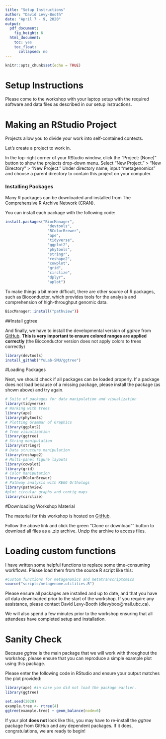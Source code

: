 ---
title: "Setup Instructions"
author: "David Levy-Booth"
date: "April 7 - 9, 2020"
output:
  pdf_document:
    fig_height: 6
  html_document:
    toc: yes
    toc_float:
      collapsed: no
---
  ```{r setup, include=FALSE}
knitr::opts_chunk$set(echo = TRUE)
```

# Setup Instructions

Please come to the workshop with your laptop setup with the required software and data files as described in our setup instructions.

# Making an RStudio Project

Projects allow you to divide your work into self-contained contexts.

Let's create a project to work in.

In the top-right corner of your RStudio window, click the "Project: (None)" button to show the projects
drop-down menu. Select "New Project." > "New Directory" > "New Project." Under directory name, input
"metagenomics" and choose a parent directory to contain this project on your computer.

### Installing Packages

Many R packages can be downloaded and installed from The Comprehensive R Archive Network (CRAN).


You can install each package with the following code: 

```{r eval = FALSE}
install.packages("BiocManager",
                   "devtools",
                   "RColorBrewer",
                   "ape", 
                   "tidyverse",
                   "ggplot2",
                   "phytools",
                   "stringr", 
                   "reshape2",
                   "cowplot",
                   "grid",
                   "circlize",
                   "dplyr",
                   "aplot")

```

To make things a bit more difficult, there are other source of R packages, such as Bioconductor, which provides tools for the analysis and comprehension of high-throughput genomic data.

```{r eval = FALSE}
BiocManager::install("pathview")}
```

##Install ggtree

And finally, we have to install the developmental version of _ggtree_ from [GitHub](https://github.com/YuLab-SMU/ggtree). **This is very important to ensure colored ranges are applied correctly** (the Bioconductor version does not apply colors to trees correctly)

```{r eval = FALSE}
library(devtools)
install_github("YuLab-SMU/ggtree")
```

#Loading Packages 

Next, we should check if all packages can be loaded properly. If a package does not load because of a missing package, please install the package (as shown above) and try again.  

```{r, message=FALSE, warning=FALSE, eval = FALSE}
# Suite of packages for data manipulation and visualization
library(tidyverse)
# Working with trees
library(ape)
library(phytools)
# Plotting Grammar of Graphics
library(ggplot2)
# Tree visualization
library(ggtree)
# String manipulation
library(stringr)
# Data structure manipulation
library(reshape2)
# Multi-panel figure layouts
library(cowplot)
library(grid)
# Color maniputation
library(RColorBrewer)
# Pathway analysis with KEGG Orthologs
library(pathview)
#plot circular graphs and contig maps
library(circlize)
```

#Downloading Workshop Material

The material for this workshop is hosted on [GitHub](https://github.com/davidlevybooth/Metagenomics_Workshop).

Follow the above link and click the green "Clone or download"" button to download all files as a .zip archive. Unzip the archive to access files. 

# Loading custom functions

I have written some helpful functions to replace some time-consuming workflows. Please load them from the source R script like this: 

```{r}
#Custom functions for metagenomics and metatranscriptomics
source("scripts/metagenome.utilities.R")
```

Please ensure all packages are installed and up to date, and that you have all data downloaded prior to the start of the workshop. If you require any assistance, please contact David Levy-Booth (dlevyboo@mail.ubc.ca). 

We will also spend a few minutes prior to the workshop ensuring that all attendees have completed setup and installation.

# Sanity Check

Because _ggtree_ is the main package that we will work with throughout the workshop, please ensure that you can reproduce a simple example plot using this package. 

Please enter the following code in RStudio and ensure your output matches the plot provided:

```{r fig.height = 5, fig.align = "center", message=FALSE, warning=FALSE}
library(ape) #in case you did not load the package earlier. 
library(ggtree)

set.seed(2020)
example.tree <- rtree(4)
ggtree(example.tree) + geom_balance(node=6)
```

If your plot **does not** look like this, you may have to re-install the _ggtree_ package from GitHub and any dependent packages. If it does, congratulations, we are ready to begin!

